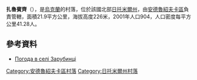 {{coord|50|2|27|N|29|7|45|E|scale:30000|display=title}}

'''扎魯賓齊'''（{{lang-uk|Зарубинці}}），是[[烏克蘭|烏克蘭]]的村落，位於該國北部[[日托米爾州|日托米爾州]]，由[[安德魯紹夫卡區|安德魯紹夫卡區]]負責管轄，面積21.9平方公里，海拔高度226米，2001年人口904，人口密度每平方公里41.28人。

==參考資料==
* [http://weather.in.ua/ua/zhitomirskaja/8605 Погода в селі Зарубинці] {{Wayback|url=http://weather.in.ua/ua/zhitomirskaja/8605 |date=20111219151520 }}

{{DEFAULTSORT:Зарубинці}}
[[Category:安德魯紹夫卡區村落|Category:安德魯紹夫卡區村落]]
[[Category:日托米爾州村落|Category:日托米爾州村落]]


{{Zhytomyr-geo-stub}}